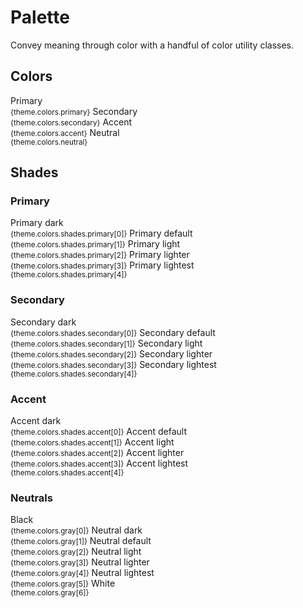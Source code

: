 


<Meta title="Themes|Landing/System/Palette" />

# Palette

Convey meaning through color with a handful of color utility classes.

## Colors

<Preview>
  <Theme>
    <Grid gridTemplateColumns="repeat(4, 1fr)" gridGap={16}>
      <Box borderRadius={8} bg="primary" height={150} />
      <Box borderRadius={8} bg="secondary" height={150} />
      <Box borderRadius={8} bg="accent" height={150} />
      <Box borderRadius={8} bg="neutral" height={150} />
      <Box>
        Primary
        <br />
        <small>{theme.colors.primary}</small>
      </Box>
      <Box>
        Secondary
        <br />
        <small>{theme.colors.secondary}</small>
      </Box>
      <Box>
        Accent
        <br />
        <small>{theme.colors.accent}</small>
      </Box>
      <Box>
        Neutral
        <br />
        <small>{theme.colors.neutral}</small>
      </Box>
    </Grid>
  </Theme>
</Preview>

## Shades

### Primary

<Preview>
  <Theme>
    <Grid gridTemplateColumns="repeat(5, 1fr)" gridGap={16}>
      <Box borderRadius={8} bg="shades.primary.0" height={150} />
      <Box borderRadius={8} bg="shades.primary.1" height={150} />
      <Box borderRadius={8} bg="shades.primary.2" height={150} />
      <Box borderRadius={8} bg="shades.primary.3" height={150} />
      <Box borderRadius={8} bg="shades.primary.4" height={150} />
      <Box>
        Primary dark
        <br />
        <small>{theme.colors.shades.primary[0]}</small>
      </Box>
      <Box>
        Primary default
        <br />
        <small>{theme.colors.shades.primary[1]}</small>
      </Box>
      <Box>
        Primary light
        <br />
        <small>{theme.colors.shades.primary[2]}</small>
      </Box>
      <Box>
        Primary lighter
        <br />
        <small>{theme.colors.shades.primary[3]}</small>
      </Box>
      <Box>
        Primary lightest
        <br />
        <small>{theme.colors.shades.primary[4]}</small>
      </Box>
    </Grid>
  </Theme>
</Preview>

### Secondary

<Preview>
  <Theme>
    <Grid gridTemplateColumns="repeat(5, 1fr)" gridGap={16}>
      <Box borderRadius={8} bg="shades.secondary.0" height={150} />
      <Box borderRadius={8} bg="shades.secondary.1" height={150} />
      <Box borderRadius={8} bg="shades.secondary.2" height={150} />
      <Box borderRadius={8} bg="shades.secondary.3" height={150} />
      <Box borderRadius={8} bg="shades.secondary.4" height={150} />
      <Box>
        Secondary dark
        <br />
        <small>{theme.colors.shades.secondary[0]}</small>
      </Box>
      <Box>
        Secondary default
        <br />
        <small>{theme.colors.shades.secondary[1]}</small>
      </Box>
      <Box>
        Secondary light
        <br />
        <small>{theme.colors.shades.secondary[2]}</small>
      </Box>
      <Box>
        Secondary lighter
        <br />
        <small>{theme.colors.shades.secondary[3]}</small>
      </Box>
      <Box>
        Secondary lightest
        <br />
        <small>{theme.colors.shades.secondary[4]}</small>
      </Box>
    </Grid>
  </Theme>
</Preview>

### Accent

<Preview>
  <Theme>
    <Grid gridTemplateColumns="repeat(5, 1fr)" gridGap={16}>
      <Box borderRadius={8} bg="shades.accent.0" height={150} />
      <Box borderRadius={8} bg="shades.accent.1" height={150} />
      <Box borderRadius={8} bg="shades.accent.2" height={150} />
      <Box borderRadius={8} bg="shades.accent.3" height={150} />
      <Box borderRadius={8} bg="shades.accent.4" height={150} />
      <Box>
        Accent dark
        <br />
        <small>{theme.colors.shades.accent[0]}</small>
      </Box>
      <Box>
        Accent default
        <br />
        <small>{theme.colors.shades.accent[1]}</small>
      </Box>
      <Box>
        Accent light
        <br />
        <small>{theme.colors.shades.accent[2]}</small>
      </Box>
      <Box>
        Accent lighter
        <br />
        <small>{theme.colors.shades.accent[3]}</small>
      </Box>
      <Box>
        Accent lightest
        <br />
        <small>{theme.colors.shades.accent[4]}</small>
      </Box>
    </Grid>
  </Theme>
</Preview>

### Neutrals

<Preview>
  <Theme>
    <Grid gridTemplateColumns="repeat(7, 1fr)" gridGap={16}>
      <Box>
        <Box borderRadius={8} bg="gray.0" height={150} mb={3} />
        Black
        <br />
        <small>{theme.colors.gray[0]}</small>
      </Box>
      <Box>
        <Box borderRadius={8} bg="gray.1" height={150} mb={3} />
        Neutral dark
        <br />
        <small>{theme.colors.gray[1]}</small>
      </Box>
      <Box>
        <Box borderRadius={8} bg="gray.2" height={150} mb={3} />
        Neutral default
        <br />
        <small>{theme.colors.gray[2]}</small>
      </Box>
      <Box>
        <Box borderRadius={8} bg="gray.3" height={150} mb={3} />
        Neutral light
        <br />
        <small>{theme.colors.gray[3]}</small>
      </Box>
      <Box>
        <Box borderRadius={8} bg="gray.4" height={150} mb={3} />
        Neutral lighter
        <br />
        <small>{theme.colors.gray[4]}</small>
      </Box>
      <Box>
        <Box borderRadius={8} bg="gray.5" height={150} mb={3} />
        Neutral lightest
        <br />
        <small>{theme.colors.gray[5]}</small>
      </Box>
      <Box>
        <Box borderRadius={8} bg="gray.6" height={150} mb={3} border="1px solid #EAE8E9" />
        White
        <br />
        <small>{theme.colors.gray[6]}</small>
      </Box>
    </Grid>
  </Theme>
</Preview>
